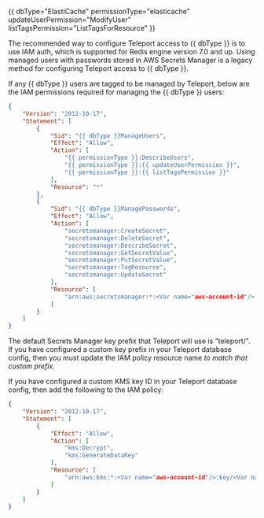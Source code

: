 {{ dbType="ElastiCache" permissionType="elasticache" updateUserPermission="ModifyUser" listTagsPermission="ListTagsForResource" }}

<Notice type="note">
The recommended way to configure Teleport access to {{ dbType }} is to use IAM
auth, which is supported for Redis engine version 7.0 and up.
Using managed users with passwords stored in AWS Secrets Manager is a legacy
method for configuring Teleport access to {{ dbType }}.
</Notice>

If any {{ dbType }} users are tagged to be managed by Teleport, below are the
IAM permissions required for managing the {{ dbType }} users:

```json
{
    "Version": "2012-10-17",
    "Statement": [
        {
            "Sid": "{{ dbType }}ManageUsers",
            "Effect": "Allow",
            "Action": [
                "{{ permissionType }}:DescribeUsers",
                "{{ permissionType }}:{{ updateUserPermission }}",
                "{{ permissionType }}:{{ listTagsPermission }}"
            ],
            "Resource": "*"
        },
        {
            "Sid": "{{ dbType }}ManagePasswords",
            "Effect": "Allow",
            "Action": [
                "secretsmanager:CreateSecret",
                "secretsmanager:DeleteSecret",
                "secretsmanager:DescribeSecret",
                "secretsmanager:GetSecretValue",
                "secretsmanager:PutSecretValue",
                "secretsmanager:TagResource",
                "secretsmanager:UpdateSecret"
            ],
            "Resource": [
                "arn:aws:secretsmanager:*:<Var name="aws-account-id"/>:secret:<Var name="teleport"/>/*"
            ]
        }
    ]
}
```

The default Secrets Manager key prefix that Teleport will use is "teleport/".
If you have configured a custom key prefix in your Teleport database config,
then you must update the IAM policy resource name <Var name="teleport"/> to
match that custom prefix.

If you have configured a custom KMS key ID in your Teleport database config,
then add the following to the IAM policy:

```json
{
    "Version": "2012-10-17",
    "Statement": [
        {
            "Effect": "Allow",
            "Action": [
                "kms:Decrypt",
                "kms:GenerateDataKey"
            ],
            "Resource": [
                "arn:aws:kms:*:<Var name="aws-account-id"/>:key/<Var name="your-kms-id"/>"
            ]
        }
    ]
}
```
